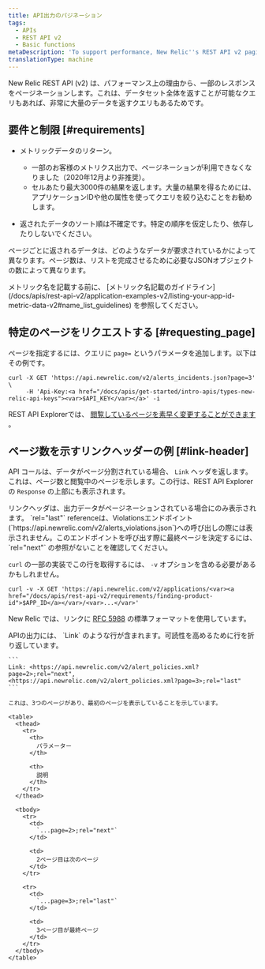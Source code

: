 ```yaml
---
title: API出力のパジネーション
tags:
  - APIs
  - REST API v2
  - Basic functions
metaDescription: 'To support performance, New Relic''s REST API v2 paginates responses using the standard format for links from RFC 5988.'
translationType: machine
---
```


New Relic REST API (v2) は、パフォーマンス上の理由から、一部のレスポンスをページネーションします。これは、データセット全体を返すことが可能なクエリもあれば、非常に大量のデータを返すクエリもあるためです。

## 要件と制限 [#requirements]

* メトリックデータのリターン。

  * 一部のお客様のメトリクス出力で、ページネーションが利用できなくなりました（2020年12月より非推奨）。
  * セルあたり最大3000件の結果を返します。大量の結果を得るためには、アプリケーションIDや他の属性を使ってクエリを絞り込むことをお勧めします。

* 返されたデータのソート順は不確定です。特定の順序を仮定したり、依存したりしないでください。

ページごとに返されるデータは、どのようなデータが要求されているかによって異なります。ページ数は、リストを完成させるために必要なJSONオブジェクトの数によって異なります。

<Callout variant="important">
  メトリック名を記載する前に、 [メトリック名記載のガイドライン](/docs/apis/rest-api-v2/application-examples-v2/listing-your-app-id-metric-data-v2#name_list_guidelines) を参照してください。
</Callout>

## 特定のページをリクエストする [#requesting_page]

ページを指定するには、クエリに `page=` というパラメータを追加します。以下はその例です。

```
curl -X GET 'https://api.newrelic.com/v2/alerts_incidents.json?page=3' \
     -H 'Api-Key:<a href="/docs/apis/get-started/intro-apis/types-new-relic-api-keys"><var>$API_KEY</var></a>' -i
```

REST API Explorerでは、 [閲覧しているページを素早く変更することができます](/docs/apm/apis/api-explorer-v2/parts-api-explorer#data_page) 。

## ページ数を示すリンクヘッダーの例 [#link-header]

API コールは、データがページ分割されている場合、 `Link` ヘッダを返します。これは、ページ数と閲覧中のページを示します。この行は、REST API Explorer の `Response` の上部にも表示されます。

<Callout variant="important">
  リンクヘッダは、出力データがページネーションされている場合にのみ表示されます。
</Callout>

<Callout variant="tip">
  `rel="last"` referenceは、Violationsエンドポイント(`https://api.newrelic.com/v2/alerts_violations.json`)への呼び出しの際には表示されません。このエンドポイントを呼び出す際に最終ページを決定するには、 `rel="next"` の参照がないことを確認してください。
</Callout>

`curl` の一部の実装でこの行を取得するには、 `-v` オプションを含める必要があるかもしれません。

```
curl -v -X GET 'https://api.newrelic.com/v2/applications/<var><a href="/docs/apis/rest-api-v2/requirements/finding-product-id">$APP_ID</a></var>/<var>...</var>'
```

New Relic では、リンクに [RFC 5988](http://www.rfc-editor.org/rfc/rfc5988.txt) の標準フォーマットを使用しています。

<CollapserGroup>
  <Collapser
    id="3-pages"
    title="例3ページを返す"
  >
    APIの出力には、 `Link` のような行が含まれます。可読性を高めるために行を折り返しています。

    ```
    Link: <https://api.newrelic.com/v2/alert_policies.xml?page=2>;rel="next", 
    <https://api.newrelic.com/v2/alert_policies.xml?page=3>;rel="last"
    ```

    これは、3つのページがあり、最初のページを表示していることを示しています。

    <table>
      <thead>
        <tr>
          <th>
            パラメーター
          </th>

          <th>
            説明
          </th>
        </tr>
      </thead>

      <tbody>
        <tr>
          <td>
            `...page=2>;rel="next"`
          </td>

          <td>
            2ページ目は次のページ
          </td>
        </tr>

        <tr>
          <td>
            `...page=3>;rel="last"`
          </td>

          <td>
            3ページ目が最終ページ
          </td>
        </tr>
      </tbody>
    </table>
  </Collapser>
</CollapserGroup>